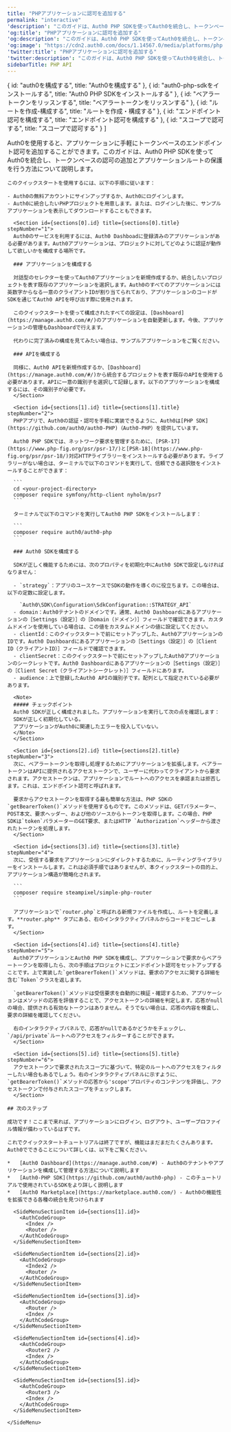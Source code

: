 ```yaml
---
title: "PHPアプリケーションに認可を追加する"
permalink: "interactive"
'description': "このガイドは、Auth0 PHP SDKを使ってAuth0を統合し、トークンベースの認可の追加とアプリケーションルートの保護を行う方法について説明します。"
'og:title': "PHPアプリケーションに認可を追加する"
'og:description': "このガイドは、Auth0 PHP SDKを使ってAuth0を統合し、トークンベースの認可の追加とアプリケーションルートの保護を行う方法について説明します。"
'og:image': "https://cdn2.auth0.com/docs/1.14567.0/media/platforms/php.png"
'twitter:title': "PHPアプリケーションに認可を追加する"
'twitter:description': "このガイドは、Auth0 PHP SDKを使ってAuth0を統合し、トークンベースの認可の追加とアプリケーションルートの保護を行う方法について説明します。"
sidebarTitle: PHP API
---
```





<QuickstartButtons githubLink="https://github.com/auth0-samples/auth0-php-api-samples/tree/main/app" lang="ja-jp" />

  { id: "auth0を構成する", title: "Auth0を構成する" },
  { id: "auth0-php-sdkをインストールする", title: "Auth0 PHP SDKをインストールする" },
  { id: "ベアラートークンをリッスンする", title: "ベアラートークンをリッスンする" },
  { id: "ルートを作成-構成する", title: "ルートを作成・構成する" },
  { id: "エンドポイント認可を構成する", title: "エンドポイント認可を構成する" },
  { id: "スコープで認可する", title: "スコープで認可する" }
]

<Recipe>
  <Content>
    Auth0を使用すると、アプリケーションに手軽にトークンベースのエンドポイント認可を追加することができます。このガイドは、Auth0 PHP SDKを使ってAuth0を統合し、トークンベースの認可の追加とアプリケーションルートの保護を行う方法について説明します。

    このクイックスタートを使用するには、以下の手順に従います：

    - Auth0の無料アカウントにサインアップするか、Auth0にログインします。
    - Auth0に統合したいPHPプロジェクトを用意します。または、ログインした後に、サンプルアプリケーションを表示してダウンロードすることもできます。

      <Section id={sections[0].id} title={sections[0].title} stepNumber="1">
      Auth0のサービスを利用するには、Auth0 Dashboadに登録済みのアプリケーションがある必要があります。Auth0アプリケーションは、プロジェクトに対してどのように認証が動作して欲しいかを構成する場所です。

      ### アプリケーションを構成する

      対話型のセレクターを使ってAuth0アプリケーションを新規作成するか、統合したいプロジェクトを表す既存のアプリケーションを選択します。Auth0のすべてのアプリケーションには英数字からなる一意のクライアントIDが割り当てられており、アプリケーションのコードがSDKを通じてAuth0 APIを呼び出す際に使用されます。

      このクイックスタートを使って構成されたすべての設定は、[Dashboard](https://manage.auth0.com/#/)のアプリケーションを自動更新します。今後、アプリケーションの管理もDashboardで行えます。

      代わりに完了済みの構成を見てみたい場合は、サンプルアプリケーションをご覧ください。

      ### APIを構成する

      同様に、Auth0 APIを新規作成するか、[Dashboard](https://manage.auth0.com/#/)から統合するプロジェクトを表す既存のAPIを使用する必要があります。APIに一意の識別子を選択して記録します。以下のアプリケーションを構成するには、その識別子が必要です。
      </Section>

      <Section id={sections[1].id} title={sections[1].title} stepNumber="2">
      PHPアプリで、Auth0の認証・認可を手軽に実装できるように、Auth0は[PHP SDK](https://github.com/auth0/auth0-PHP)（Auth0-PHP）を提供しています。

      Auth0 PHP SDKでは、ネットワーク要求を管理するために、[PSR-17](https://www.php-fig.org/psr/psr-17/)と[PSR-18](https://www.php-fig.org/psr/psr-18/)対応HTTPライブラリーをインストールする必要があります。ライブラリーがない場合は、ターミナルで以下のコマンドを実行して、信頼できる選択肢をインストールすることができます：

      ```
      cd <your-project-directory>
      composer require symfony/http-client nyholm/psr7
      ```

      ターミナルで以下のコマンドを実行してAuth0 PHP SDKをインストールします：

      ```
      composer require auth0/auth0-php
      ```

      ### Auth0 SDKを構成する

      SDKが正しく機能するためには、次のプロパティを初期化中にAuth0 SDKで設定しなければなりません：

      - `strategy`：アプリのユースケースでSDKの動作を導くのに役立ちます。この場合は、以下の定数に設定します。

        `Auth0\SDK\Configuration\SdkConfiguration::STRATEGY_API`
      - domain：Auth0テナントのドメインです。通常、Auth0 Dashboardにあるアプリケーションの［Settings（設定）］の［Domain（ドメイン）］フィールドで確認できます。カスタムドメインを使用している場合は、この値をカスタムドメインの値に設定してください。
      - clientId：このクイックスタートで前にセットアップした、Auth0アプリケーションのIDです。Auth0 Dashboardにあるアプリケーションの［Settings（設定）］の［Client ID（クライアントID）］フィールドで確認できます。
      - clientSecret：このクイックスタートで前にセットアップしたAuth0アプリケーションのシークレットです。Auth0 Dashboardにあるアプリケーションの［Settings（設定）］の［Client Secret（クライアントシークレット）］フィールドにあります。
      - audience：上で登録したAuth0 APIの識別子です。配列として指定されている必要があります。

      <Note>
      ##### チェックポイント
      Auth0 SDKが正しく構成されました。アプリケーションを実行して次の点を確認します：
      SDKが正しく初期化している。
      アプリケーションがAuth0に関連したエラーを投入していない。
      </Note>
      </Section>

      <Section id={sections[2].id} title={sections[2].title} stepNumber="3">
      次に、ベアラートークンを取得し処理するためにアプリケーションを拡張します。ベアラートークンはAPIに提供されるアクセストークンで、ユーザーに代わってクライアントから要求されます。アクセストークンは、アプリケーションでルートへのアクセスを承認または拒否します。これは、エンドポイント認可と呼ばれます。

      要求からアクセストークンを取得する最も簡単な方法は、PHP SDKの`getBearerToken()`メソッドを使用するものです。このメソッドは、GETパラメーター、POST本文、要求ヘッダー、および他のソースからトークンを取得します。この場合、PHP SDKは`token`パラメーターのGET要求、またはHTTP `Authorization`ヘッダーから渡されたトークンを処理します。
      </Section>

      <Section id={sections[3].id} title={sections[3].title} stepNumber="4">
      次に、受信する要求をアプリケーションにダイレクトするために、ルーティングライブラリーをインストールします。これは必須手順ではありませんが、本クイックスタートの目的上、アプリケーション構造が簡略化されます。

      ```
      composer require steampixel/simple-php-router
      ```

      アプリケーションで`router.php`と呼ばれる新規ファイルを作成し、ルートを定義します。**router.php** タブにある、右のインタラクティブパネルからコードをコピーします。
      </Section>

      <Section id={sections[4].id} title={sections[4].title} stepNumber="5">
      Auth0アプリケーションとAuth0 PHP SDKを構成し、アプリケーションで要求からベアラートークンを取得したら、次の手順はプロジェクトにエンドポイント認可をセットアップすることです。上で実装した`getBearerToken()`メソッドは、要求のアクセスに関する詳細を含む`Token`クラスを返します。

      `getBearerToken()`メソッドは受信要求を自動的に検証・確認するため、アプリケーションはメソッドの応答を評価することで、アクセストークンの詳細を判定します。応答がnullの場合、提供される有効なトークンはありません。そうでない場合は、応答の内容を検査し、要求の詳細を確認してください。

      右のインタラクティブパネルで、応答がnullであるかどうかをチェックし、`/api/private`ルートへのアクセスをフィルターすることができます。
      </Section>

      <Section id={sections[5].id} title={sections[5].title} stepNumber="6">
      アクセストークンで要求されたスコープに基づいて、特定のルートへのアクセスをフィルターしたい場合もあるでしょう。右のインタラクティブパネルに示すように、`getBearerToken()`メソッドの応答から'scope'プロパティのコンテンツを評価し、アクセストークンで付与されたスコープをチェックします。
      </Section>

    ## 次のステップ

    成功です！ここまで来れば、アプリケーションにログイン、ログアウト、ユーザープロファイル情報が備わっているはずです。

    これでクイックスタートチュートリアルは終了ですが、機能はまだまだたくさんあります。Auth0でできることについて詳しくは、以下をご覧ください。

    *   [Auth0 Dashboard](https://manage.auth0.com/#) - Auth0のテナントやアプリケーションを構成して管理する方法について説明します
    *   [Auth0-PHP SDK](https://github.com/auth0/auth0-php) - このチュートリアルで使用されているSDKをより詳しく説明します
    *   [Auth0 Marketplace](https://marketplace.auth0.com/) - Auth0の機能性を拡張できる各種の統合を見つけられます
  </Content>

  <SideMenu sections={sections}>
      <SideMenuSectionItem id={sections[0].id}>
        <SignUpForm />
      </SideMenuSectionItem>

      <SideMenuSectionItem id={sections[1].id}>
        <AuthCodeGroup>
          <Index />
          <Router />
        </AuthCodeGroup>
      </SideMenuSectionItem>

      <SideMenuSectionItem id={sections[2].id}>
        <AuthCodeGroup>
          <Index2 />
          <Router />
        </AuthCodeGroup>
      </SideMenuSectionItem>

      <SideMenuSectionItem id={sections[3].id}>
        <AuthCodeGroup>
          <Router />
          <Index />
        </AuthCodeGroup>
      </SideMenuSectionItem>

      <SideMenuSectionItem id={sections[4].id}>
        <AuthCodeGroup>
          <Router2 />
          <Index />
        </AuthCodeGroup>
      </SideMenuSectionItem>

      <SideMenuSectionItem id={sections[5].id}>
        <AuthCodeGroup>
          <Router3 />
          <Index />
        </AuthCodeGroup>
      </SideMenuSectionItem>

    </SideMenu>
</Recipe>
